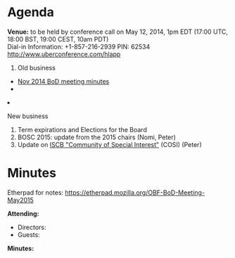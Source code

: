 = Agenda =

'''Venue:''' to be held by conference call on May 12, 2014, 1pm EDT (17:00 UTC, 18:00 BST, 19:00 CEST, 10am PDT) <br/>
Dial-in Information: +1-857-216-2939 PIN: 62534 http://www.uberconference.com/hlapp

<ol>
<li> Old business </li>
 <ul>
  <li> [[Minutes:2014_Nov_ConfCall| Nov 2014 BoD meeting minutes]]</li>
  <li> <!-- [https://github.com/OBF/obf-docs/blob/e05413fdcf9bc1b43e171b67651c81d3d5bdc7da/Financial-Reports/Financial%20report%202013.md 2013 Financial Report] --> </li>
 </ul>  
<li>New business</li>
<ol style="list-style-type:lower-roman">
  <li> Term expirations and Elections for the Board</li>
  <li> BOSC 2015: update from the 2015 chairs (Nomi, Peter)</li>
  <li> Update on [http://www.iscb.org/iscb-affiliates-cosis ISCB "Community of Special Interest"] (COSI)  (Peter) </li>
</ol>
</ol>

= Minutes =

Etherpad for notes: https://etherpad.mozilla.org/OBF-BoD-Meeting-May2015

'''Attending:'''
* Directors: 
* Guests: 

'''Minutes:'''